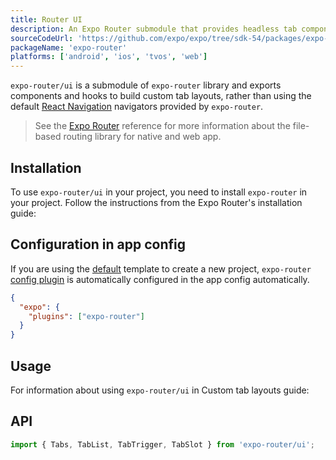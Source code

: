 ```yaml
---
title: Router UI
description: An Expo Router submodule that provides headless tab components to create custom tab layouts.
sourceCodeUrl: 'https://github.com/expo/expo/tree/sdk-54/packages/expo-router'
packageName: 'expo-router'
platforms: ['android', 'ios', 'tvos', 'web']
---
```




`expo-router/ui` is a submodule of `expo-router` library and exports components and hooks to build custom tab layouts, rather than using the default [React Navigation](https://reactnavigation.org/) navigators provided by `expo-router`.

> See the [Expo Router](./router) reference for more information about the file-based routing library for native and web app.

## Installation

To use `expo-router/ui` in your project, you need to install `expo-router` in your project. Follow the instructions from the Expo Router's installation guide:

<BoxLink
  title="Install Expo Router"
  description="Learn how to install Expo Router in your project."
  href="/router/installation/"
  Icon={BookOpen02Icon}
/>

## Configuration in app config

If you are using the [default](/more/create-expo/#--template) template to create a new project, `expo-router` [config plugin](/config-plugins/introduction/) is automatically configured in the app config automatically.

<ConfigPluginExample>

```json app.json
{
  "expo": {
    "plugins": ["expo-router"]
  }
}
```

</ConfigPluginExample>

## Usage

For information about using `expo-router/ui` in Custom tab layouts guide:

<BoxLink title="Custom tab layouts" Icon={BookOpen02Icon} href="/router/advanced/custom-tabs/" />

## API

```js
import { Tabs, TabList, TabTrigger, TabSlot } from 'expo-router/ui';
```

<APISection packageName="expo-router-ui" apiName="Tabs" />
